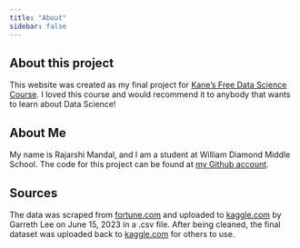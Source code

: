 ```yaml
---
title: "About"
sidebar: false
---
```


## About this project
This website was created as my final project for [Kane’s Free Data Science Course](https://bootcamp.davidkane.info/). I loved this course and would recommend it to anybody that wants to learn about Data Science!

## About Me
My name is Rajarshi Mandal, and I am a student at William Diamond Middle School. The code for this project can be found at [my Github account](https://github.com/rajarshi-mandal).

## Sources

The data was scraped from [fortune.com](fortune.com) and uploaded to [kaggle.com](https://www.kaggle.com/datasets/garrethlee/fortune-500-companies-dataset) by Garreth Lee on June 15, 2023 in a .csv file. After being cleaned, the final dataset was uploaded back to [kaggle.com](https://www.kaggle.com/datasets/rm1000/fortune-500-companies) for others to use.